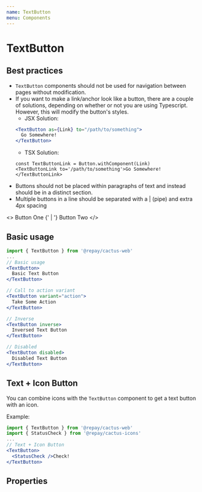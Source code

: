 ```yaml
---
name: TextButton
menu: Components
---
```



# TextButton

## Best practices

- `TextButton` components should not be used for navigation between pages without modification.
- If you want to make a link/anchor look like a button, there are a couple of solutions, depending on whether or not you are using Typescript. However, this will modify the button's styles.
  - JSX Solution:
  ```jsx
  <TextButton as={Link} to="/path/to/something">
    Go Somewhere!
  </TextButton>
  ```
  - TSX Solution:
  ```tsx
  const TextButtonLink = Button.withComponent(Link)
  <TextButtonLink to='/path/to/something'>Go Somewhere!</TextButtonLink>
  ```
- Buttons should not be placed within paragraphs of text and instead should be in a distinct section.
- Multiple buttons in a line should be separated with a | (pipe) and extra 4px spacing

<>
<TextButton>
Button One
</TextButton>
{' | '}
<TextButton>
Button Two
</TextButton>
</>

## Basic usage

```jsx
import { TextButton } from '@repay/cactus-web'
...
// Basic usage
<TextButton>
  Basic Text Button
</TextButton>

// Call to action variant
<TextButton variant="action">
  Take Some Action
</TextButton>

// Inverse
<TextButton inverse>
  Inversed Text Button
</TextButton>

// Disabled
<TextButton disabled>
  Disabled Text Button
</TextButton>
```

## Text + Icon Button

You can combine icons with the `TextButton` component to get a text button with an icon.

Example:

```jsx
import { TextButton } from '@repay/cactus-web'
import { StatusCheck } from '@repay/cactus-icons'
...
// Text + Icon Button
<TextButton>
  <StatusCheck />Check!
</TextButton>
```

## Properties

<PropsTable of={TextButton} />
